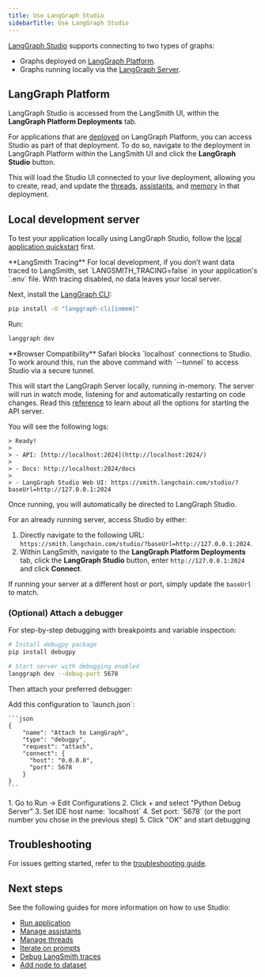 ```yaml
---
title: Use LangGraph Studio
sidebarTitle: Use LangGraph Studio
---
```


[LangGraph Studio](/langgraph-platform/langgraph-studio) supports connecting to two types of graphs:

- Graphs deployed on [LangGraph Platform](#langgraph-platform).
- Graphs running locally via the [LangGraph Server](#local-development-server).

## LangGraph Platform

LangGraph Studio is accessed from the LangSmith UI, within the **LangGraph Platform Deployments** tab.

For applications that are [deployed](/langgraph-platform/deployment-quickstart) on LangGraph Platform, you can access Studio as part of that deployment. To do so, navigate to the deployment in LangGraph Platform within the LangSmith UI and click the **LangGraph Studio** button.

This will load the Studio UI connected to your live deployment, allowing you to create, read, and update the [threads](/oss/python/langgraph/persistence#threads), [assistants](/langgraph-platform/assistants), and [memory](/oss/python/langgraph/memory) in that deployment.

## Local development server

To test your application locally using LangGraph Studio, follow the [local application quickstart](/langgraph-platform/local-server) first.

<Info>
**LangSmith Tracing**
For local development, if you don't want data traced to LangSmith, set `LANGSMITH_TRACING=false` in your application's `.env` file. With tracing disabled, no data leaves your local server.
</Info>

Next, install the [LangGraph CLI](/langgraph-platform/langgraph-cli):

```bash
pip install -U "langgraph-cli[inmem]"
```

Run:

```bash
langgraph dev
```

<Warning>
**Browser Compatibility**
Safari blocks `localhost` connections to Studio. To work around this, run the above command with `--tunnel` to access Studio via a secure tunnel.
</Warning>

This will start the LangGraph Server locally, running in-memory. The server will run in watch mode, listening for and automatically restarting on code changes. Read this [reference](/langgraph-platform/cli#dev) to learn about all the options for starting the API server.

You will see the following logs:

```
> Ready!
> 
> - API: [http://localhost:2024](http://localhost:2024/)
> 
> - Docs: http://localhost:2024/docs
> 
> - LangGraph Studio Web UI: https://smith.langchain.com/studio/?baseUrl=http://127.0.0.1:2024
```

Once running, you will automatically be directed to LangGraph Studio.

For an already running server, access Studio by either:

1. Directly navigate to the following URL: `https://smith.langchain.com/studio/?baseUrl=http://127.0.0.1:2024`.
2. Within LangSmith, navigate to the **LangGraph Platform Deployments** tab, click the **LangGraph Studio** button, enter `http://127.0.0.1:2024` and click **Connect**.

If running your server at a different host or port, simply update the `baseUrl` to match.

### (Optional) Attach a debugger

For step-by-step debugging with breakpoints and variable inspection:

```bash
# Install debugpy package
pip install debugpy

# Start server with debugging enabled
langgraph dev --debug-port 5678
```

Then attach your preferred debugger:

<Tabs>
  <Tab title="VS Code">
    Add this configuration to `launch.json`:
    
    ```json
    {
        "name": "Attach to LangGraph",
        "type": "debugpy",
        "request": "attach",
        "connect": {
          "host": "0.0.0.0",
          "port": 5678
        }
    }
    ```
  </Tab>
  <Tab title="PyCharm">
    1. Go to Run → Edit Configurations 
    2. Click + and select "Python Debug Server" 
    3. Set IDE host name: `localhost` 
    4. Set port: `5678` (or the port number you chose in the previous step) 
    5. Click "OK" and start debugging
  </Tab>
</Tabs>

## Troubleshooting

For issues getting started, refer to the [troubleshooting guide](/langgraph-platform/troubleshooting-studio).

## Next steps

See the following guides for more information on how to use Studio:

* [Run application](/langgraph-platform/invoke-studio)
* [Manage assistants](/langgraph-platform/manage-assistants-studio)
* [Manage threads](/langgraph-platform/threads-studio)
* [Iterate on prompts](/langgraph-platform/iterate-graph-studio)
* [Debug LangSmith traces](/langgraph-platform/clone-traces-studio)
* [Add node to dataset](/langgraph-platform/datasets-studio)
